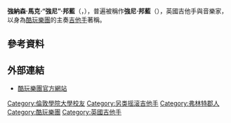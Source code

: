 {{Multiple issues|
{{Expand language|1=en|time=2020-07-29T13:27:16+00:00}}
{{Unreferenced|time=2020-07-29T13:27:16+00:00}}
}}
{{noteTA	
|T=zh-cn:强尼·巴克兰;zh-tw:強尼·邦藍;zh-hk:強尼·邦藍;zh-sg:强尼·巴克兰;	
|1=zh-cn:强尼;zh-tw:強尼;zh-hk:強尼;zh-sg:强尼;	
|2=zh-cn:巴克兰;zh-tw:邦藍;zh-hk:邦藍;zh-sg:巴克兰;	
|3=zh-cn:乔纳森;zh-tw:強納森;zh-hk:強納森;zh-sg:乔纳森;	
}}
{{Infobox musical artist
| Img                 = Jonny-Buckland.jpg
| Img_capt            = 強尼·邦藍於演唱會上，2008年
| Name                = 強尼·邦藍
| englishname         = Jonny Buckland
| Landscape           = 
| Background          = solo_singer
| Born                = {{birth date and age|1977|9|11|df=y}}<br />{{ENG}}[[倫敦|倫敦]][[伊斯林頓倫敦自治市|伊斯林頓]]
| Died                = 
| Instrument          = [[吉他手|吉他手]]、[[歌唱|歌唱]]、[[鍵盤樂器|鍵盤]]
| Genre               = [[另類搖滾|另類搖滾]]
| Occupation          = 吉他手、音樂家
| Years_active        = 
| Label               = [[帕洛風|帕洛風]]、[[Capitol唱片|Capitol]]
| Associated_acts     = [[酷玩樂團|酷玩樂團]]
| URL                 = 
| Notable_instruments = [[Fender_Thinline_Telecaster|Fender Thinline Telecaster]]<br />[[Fender_Jazzmaster|Fender Jazzmaster]]<br />[[Gibson_ES-335|Gibson ES-335]]
}}
'''強納森·馬克·“強尼”·邦藍'''（{{lang-en|Jonathan Mark "Jonny" Buckland}}，{{bd|1977年|9月11日}}），普遍被稱作'''強尼·邦藍'''（{{lang-en|Jonny Buckland}}），英國吉他手與音樂家，以身為[[酷玩樂團|酷玩樂團]]的主奏[[吉他手|吉他手]]著稱。

== 參考資料 ==
{{reflist}}

== 外部連結 ==
* [http://www.coldplay.com 酷玩樂團官方網站] {{Wayback|url=http://www.coldplay.com/ |date=20071130111924 }}

{{Authority control}}
{{DEFAULTSORT:Buckland, Jon}}

[[Category:倫敦學院大學校友|Category:倫敦學院大學校友]]
[[Category:另类摇滚吉他手|Category:另类摇滚吉他手]]
[[Category:弗林特郡人|Category:弗林特郡人]]
[[Category:酷玩樂團|Category:酷玩樂團]]
[[Category:英國吉他手|Category:英國吉他手]]